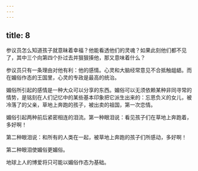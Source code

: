 ```yaml
---
---
---
```

title: 8
---



参议员怎么知道孩子就意昧着幸福？他能看透他们的灵魂？如果此刻他们都不见了，其中三个向第四个扑过去并狠狠揍他，那又意味着什么？

参议员只有一条理由对他有利：他的感情。心灵和大脑经常意见不合抵触龃龉。而在媚俗作态的王国里，心灵的专政是最高的统治。

媚俗所引起的感情是一种大众可以分享的东西。媚俗可以无须依赖某种非同寻常的情势，是铭刻在人们记忆中的某些基本印象把它派生出来的：忘恩负义的女儿，被冷落了的父亲，草地上奔跑的孩子，被出卖的祖国，第一次恋情。

媚俗引起两种前后紧密相连的泪流。第一种眼泪说：看见孩子们在草地上奔跑着，多好啊！

第二种眼泪说：和所有的人类在一起，被草地上奔跑的孩子们所感动，多好啊！

第二种眼泪使媚俗更媚俗。

地球上人的博爱将只可能以媚俗作态为基础。